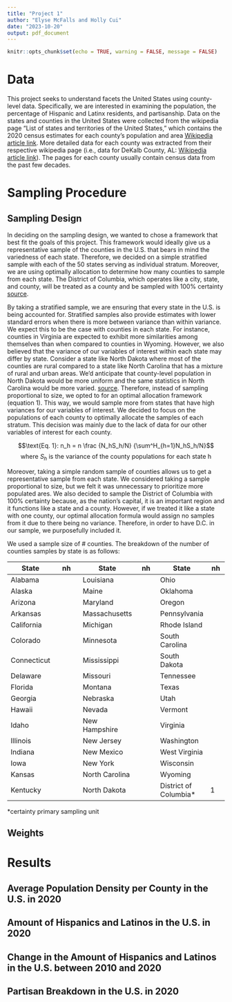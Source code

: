 ```yaml
---
title: "Project 1"
author: "Elyse McFalls and Holly Cui"
date: "2023-10-20"
output: pdf_document
---
```


```r
knitr::opts_chunk$set(echo = TRUE, warning = FALSE, message = FALSE)
```

# Data

This project seeks to understand facets the United States using county-level 
data. Specifically, we are interested in examining the population, the percentage of Hispanic and 
Latinx residents, and partisanship. Data on the states and counties in the 
United States were collected from the wikipedia page "List of states and 
territories of the United States," which contains the 2020 census estimates for 
each county's population and area 
[Wikipedia article link](https://en.wikipedia.org/wiki/List_of_United_States_counties_and_county_equivalents). 
More detailed data for each county was extracted from their respective wikipedia 
page (i.e., data for DeKalb County, AL: 
[Wikipedia article link](https://en.wikipedia.org/wiki/DeKalb_County,_Alabama)). 
The pages for each county usually contain census data from the past few 
decades. 

# Sampling Procedure

## Sampling Design

In deciding on the sampling design, we wanted to chose a framework that best fit 
the goals of this project. This framework would ideally give us a representative 
sample of the counties in the U.S. that bears in mind the variedness of each 
state. Therefore, we decided on a simple stratified sample with each of the 
50 states serving as individual stratum. Moreover, we are using optimally allocation to 
determine how many counties to sample from each state. The District of Columbia, 
which operates like a city, state, and county, will be treated as a county and 
be sampled with 100% certainty [source](https://statehood.dc.gov/page/faq#:~:text=The%20Constitution%20dictates%20that%20the,4%20million%20people%20and%20growing.).

By taking a stratified sample, we are ensuring that every state in the U.S. 
is being accounted for. Stratified samples also provide estimates with lower 
standard errors when there is more between variance than within variance. We 
expect this to be the case with counties in each state. For instance, counties 
in Virginia are expected to exhibit more similarities among themselves than when 
compared to counties in Wyoming. However, we also believed that the variance of 
our variables of interest within each state may differ by state. Consider a 
state like North Dakota where most of the counties are rural compared to a state 
like North Carolina that has a mixture of rural and urban areas. We'd anticipate 
that county-level population in North Dakota would be more uniform and the same
statistics in North Carolina would be more varied.
[source](https://mtgis-portal.geo.census.gov/arcgis/apps/storymaps/collections/189aa1dbd64c4c81b3b4a2b71124f6c6?item=1). 
Therefore, instead of sampling proportional to size, we opted to for an optimal 
allocation framework (equation 1). This way, we would sample more from states 
that have high variances for our variables of interest. We decided to focus on 
the populations of each county to optimally allocate the samples of each 
stratum. This decision was mainly due to the lack of data for our other 
variables of interest for each county.

$$\text{Eq. 1}: n_h = n \frac {N_hS_h/N} {\sum^H_{h=1}N_hS_h/N}$$
$$\text{where } S_h \text{ is the variance of the county populations for each state h}$$

Moreover, taking a simple random sample of counties allows us to get a 
representative sample from each state. We considered taking a sample 
proportional to size, but we felt it was unnecessary to prioritize more 
populated ares. We also decided to sample the District of Columbia with 100% 
certainty because, as the nation's capital, it is an important region and it 
functions like a state and a county. However, if we treated it like a 
state with one county, our optimal allocation formula would assign no samples 
from it due to there being no variance. Therefore, in order to have D.C. in our 
sample, we purposefully included it. 

We used a sample size of # counties. The breakdown of the number of counties
samples by state is as follows:

State         | nh           |State         | nh        | State      | nh                     
------------- | -------------| -------------| ----------|----------- | -------
Alabama|                     | Louisiana|               |Ohio|
Alaska|                      | Maine|                   |Oklahoma|
Arizona|                     | Maryland|                |Oregon|
Arkansas|                    | Massachusetts|           |Pennsylvania|
California|                  | Michigan|                |Rhode Island|
Colorado|                    | Minnesota|               |South Carolina|       
Connecticut|                 | Mississippi|             |South Dakota |                 
Delaware|                    | Missouri|                |Tennessee|
Florida|                     | Montana|                 |Texas |                  
Georgia|                     | Nebraska|                |Utah|
Hawaii|                      | Nevada |                 |Vermont|
Idaho|                       | New Hampshire|           |Virginia |     
Illinois|                    | New Jersey|              |Washington|
Indiana|                     | New Mexico|              |West Virginia|
Iowa|                        | New York|                |Wisconsin|
Kansas|                      | North Carolina|          |Wyoming|
Kentucky|                    | North Dakota|            |District of Columbia*| 1

*certainty primary sampling unit












## Weights

# Results

## Average Population Density per County in the U.S. in 2020

## Amount of Hispanics and Latinos in the U.S. in 2020

## Change in the Amount of Hispanics and Latinos in the U.S. between 2010 and 2020

## Partisan Breakdown in the U.S. in 2020